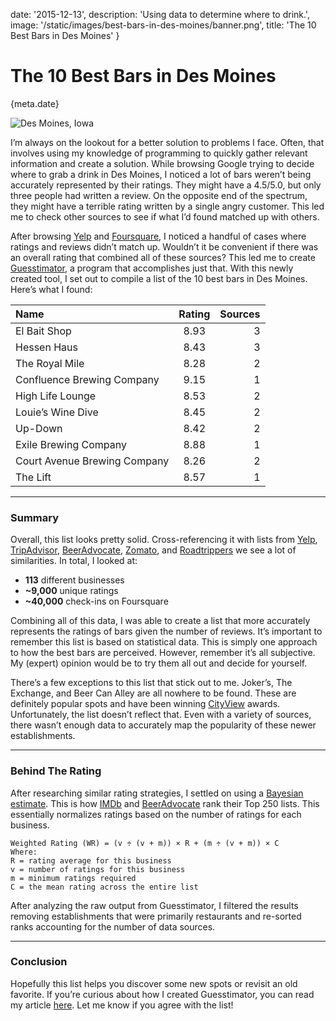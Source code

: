 
date: '2015-12-13',
description: 'Using data to determine where to drink.',
image: '/static/images/best-bars-in-des-moines/banner.png',
title: 'The 10 Best Bars in Des Moines'
}


# The 10 Best Bars in Des Moines

<Date>{meta.date}</Date>

![Des Moines, Iowa](/static/images/best-bars-in-des-moines/banner.png)

I’m always on the lookout for a better solution to problems I face. Often, that involves using my knowledge of programming to quickly gather relevant information and create a solution. While browsing Google trying to decide where to grab a drink in Des Moines, I noticed a lot of bars weren’t being accurately represented by their ratings. They might have a 4.5/5.0, but only three people had written a review. On the opposite end of the spectrum, they might have a terrible rating written by a single angry customer. This led me to check other sources to see if what I’d found matched up with others.

After browsing [Yelp](https://www.yelp.com) and [Foursquare](https://www.foursquare.com), I noticed a handful of cases where ratings and reviews didn’t match up. Wouldn’t it be convenient if there was an overall rating that combined all of these sources? This led me to create [Guesstimator](https://github.com/leerob/Guesstimator), a program that accomplishes just that. With this newly created tool, I set out to compile a list of the 10 best bars in Des Moines. Here’s what I found:

| Name                         | Rating | Sources |
| :--------------------------- | :----: | ------: |
| El Bait Shop                 |  8.93  |       3 |
| Hessen Haus                  |  8.43  |       3 |
| The Royal Mile               |  8.28  |       2 |
| Confluence Brewing Company   |  9.15  |       1 |
| High Life Lounge             |  8.53  |       2 |
| Louie’s Wine Dive            |  8.45  |       2 |
| Up-Down                      |  8.42  |       2 |
| Exile Brewing Company        |  8.88  |       1 |
| Court Avenue Brewing Company |  8.26  |       2 |
| The Lift                     |  8.57  |       1 |

---

### Summary

Overall, this list looks pretty solid. Cross-referencing it with lists from [Yelp](https://www.yelp.com/c/des-moines/bars), [TripAdvisor](https://www.tripadvisor.com/Attractions-g37835-Activities-c20-Des_Moines_Iowa.html), [BeerAdvocate](https://www.beeradvocate.com/place/list/?city=Des+Moines&c_id=US&s_id=IA), [Zomato](https://www.zomato.com/des-moines-ia/restaurants/bar-food), and [Roadtrippers](https://roadtrippers.com/lists-itinerary/des-moines-bars-and-pubs/2376349?lat=40.80972&lng=-96.67528&z=5) we see a lot of similarities. In total, I looked at:

-   **113** different businesses
-   **~9,000** unique ratings
-   **~40,000** check-ins on Foursquare

Combining all of this data, I was able to create a list that more accurately represents the ratings of bars given the number of reviews. It’s important to remember this list is based on statistical data. This is simply one approach to how the best bars are perceived. However, remember it’s all subjective. My (expert) opinion would be to try them all out and decide for yourself.

There’s a few exceptions to this list that stick out to me. Joker’s, The Exchange, and Beer Can Alley are all nowhere to be found. These are definitely popular spots and have been winning [CityView](http://www.dmcityview.com/cover-story/2015/02/25/25967/) awards. Unfortunately, the list doesn’t reflect that. Even with a variety of sources, there wasn’t enough data to accurately map the popularity of these newer establishments.

---

### Behind The Rating

After researching similar rating strategies, I settled on using a [Bayesian estimate](https://en.wikipedia.org/wiki/Bayes_estimator). This is how [IMDb](http://www.imdb.com/help/show_leaf?votestopfaq) and [BeerAdvocate](https://www.beeradvocate.com/lists/top/) rank their Top 250 lists. This essentially normalizes ratings based on the number of ratings for each business.

```
Weighted Rating (WR) = (v ÷ (v + m)) × R + (m ÷ (v + m)) × C
Where:
R = rating average for this business
v = number of ratings for this business
m = minimum ratings required
C = the mean rating across the entire list
```

After analyzing the raw output from Guesstimator, I filtered the results removing establishments that were primarily restaurants and re-sorted ranks accounting for the number of data sources.

---

### Conclusion

Hopefully this list helps you discover some new spots or revisit an old favorite. If you’re curious about how I created Guesstimator, you can read my article [here](/blog/google-yelp-foursquare-apis-python). Let me know if you agree with the list!
